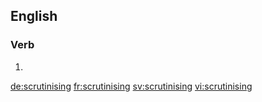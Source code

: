 ==English==

===Verb===
{{head|en|present participle}}

# {{present participle of|scrutinise|lang=en|nocat=1}}

[[de:scrutinising]]
[[fr:scrutinising]]
[[sv:scrutinising]]
[[vi:scrutinising]]